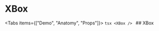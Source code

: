 

# XBox

<Tabs items={["Demo", "Anatomy", "Props"]}>
  <Tab>
    <CodeDemo Demo={XBoxDemo} />
  </Tab>
  <Tab>
    ```tsx
    <XBox />
    ```
  </Tab>
  <Tab>
    ## XBox
   <Table props={[
    ["space", "xs | sm | md | lg | xl", "undefined", "space between each children"]
   ]}/>
  </Tab>
</Tabs>
